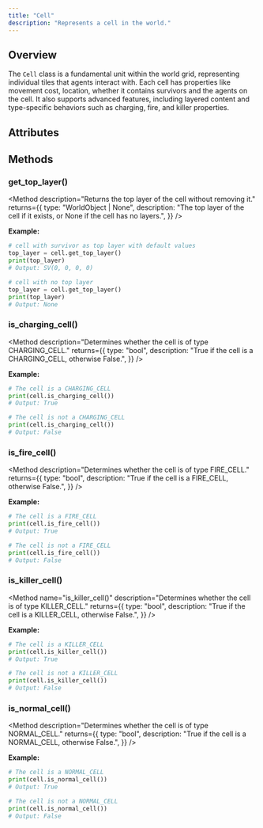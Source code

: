 ```yaml
---
title: "Cell"
description: "Represents a cell in the world."
---
```


## Overview

The `Cell` class is a fundamental unit within the world grid, representing individual
tiles that agents interact with. Each cell has properties like movement cost, location,
whether it contains survivors and the agents on the cell. It also supports advanced features, including layered
content and type-specific behaviors such as charging, fire, and killer properties.

## Attributes

<Attribute
  name="agent_id_list"
  type="AgentIDList"
  description="List of agent IDs present in the cell."
/>
<Attribute
  name="move_cost"
  type="int"
  description="The movement cost associated with the cell."
/>
<Attribute
  name="location"
  type="Location"
  description="The location of the cell on the map."
/>
<Attribute
  name="has_survivors"
  type="bool"
  description="If there are survivors in the cell."
/>

## Methods

### get_top_layer()

<Method
  description="Returns the top layer of the cell without removing it."
  returns={{
    type: "WorldObject | None",
    description:
      "The top layer of the cell if it exists, or None if the cell has no layers.",
  }}
/>

**Example:**

```py
# cell with survivor as top layer with default values
top_layer = cell.get_top_layer()
print(top_layer)
# Output: SV(0, 0, 0, 0)

# cell with no top layer 
top_layer = cell.get_top_layer()
print(top_layer)
# Output: None
```

### is_charging_cell()

<Method
  description="Determines whether the cell is of type CHARGING_CELL."
  returns={{
    type: "bool",
    description:
      "True if the cell is a CHARGING_CELL, otherwise False.",
  }}
/>

**Example:**

```py
# The cell is a CHARGING_CELL
print(cell.is_charging_cell())
# Output: True

# The cell is not a CHARGING_CELL
print(cell.is_charging_cell())
# Output: False
```

### is_fire_cell()

<Method
  description="Determines whether the cell is of type FIRE_CELL."
  returns={{
    type: "bool",
    description: "True if the cell is a FIRE_CELL, otherwise False.",
  }}
/>

**Example:**

```py
# The cell is a FIRE_CELL
print(cell.is_fire_cell())
# Output: True

# The cell is not a FIRE_CELL
print(cell.is_fire_cell())
# Output: False
```

### is_killer_cell()

<Method
  name="is_killer_cell()"
  description="Determines whether the cell is of type KILLER_CELL."
  returns={{
    type: "bool",
    description: "True if the cell is a KILLER_CELL, otherwise False.",
  }}
/>

**Example:**

```py
# The cell is a KILLER_CELL
print(cell.is_killer_cell())
# Output: True

# The cell is not a KILLER_CELL
print(cell.is_killer_cell())
# Output: False
```

### is_normal_cell()

<Method
  description="Determines whether the cell is of type NORMAL_CELL."
  returns={{
    type: "bool",
    description: "True if the cell is a NORMAL_CELL, otherwise False.",
  }}
/>

**Example:**

```py
# The cell is a NORMAL_CELL
print(cell.is_normal_cell())
# Output: True

# The cell is not a NORMAL_CELL
print(cell.is_normal_cell())
# Output: False
```
